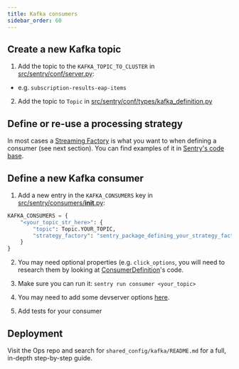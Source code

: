 ```yaml
---
title: Kafka consumers
sidebar_order: 60
---
```


## Create a new Kafka topic

1. Add the topic to the `KAFKA_TOPIC_TO_CLUSTER` in [src/sentry/conf/server.py](https://github.com/getsentry/sentry/blob/master/src/sentry/conf/server.py):
  * e.g. `subscription-results-eap-items`
2. Add the topic to `Topic` in [src/sentry/conf/types/kafka_definition.py](https://github.com/getsentry/sentry/blob/master/src/sentry/conf/types/kafka_definition.py)

## Define or re-use a processing strategy

In most cases a [Streaming Factory](https://getsentry.github.io/arroyo/getstarted.html#create-a-streaming-consumer) is what you want to when defining a consumer (see next section). You can find examples of it in [Sentry's code base](https://github.com/search?q=repo%3Agetsentry%2Fsentry+%28ProcessingStrategyFactory&type=code).

## Define a new Kafka consumer

1. Add a new entry in the `KAFKA_CONSUMERS` key in
   [src/sentry/consumers/__init__.py](https://github.com/getsentry/sentry/blob/master/src/sentry/consumers/__init__.py):
```python
KAFKA_CONSUMERS = {
    "<your_topic_str_here>": {
        "topic": Topic.YOUR_TOPIC,
        "strategy_factory": "sentry_package_defining_your_strategy_factory_class",
    }
}
```
2. You may need optional properties (e.g. `click_options`, you will need to research them by looking at [ConsumerDefinition](https://github.com/getsentry/sentry/blob/master/src/sentry/conf/types/kafka_definition.py)'s code.

3. Make sure you can run it: `sentry run consumer <your_topic>`
4. You may need to add some devserver options [here](https://github.com/getsentry/sentry/blob/master/src/sentry/runner/commands/devserver.py).
4. Add tests for your consumer

## Deployment

Visit the Ops repo and search for `shared_config/kafka/README.md` for a full, in-depth step-by-step guide.
